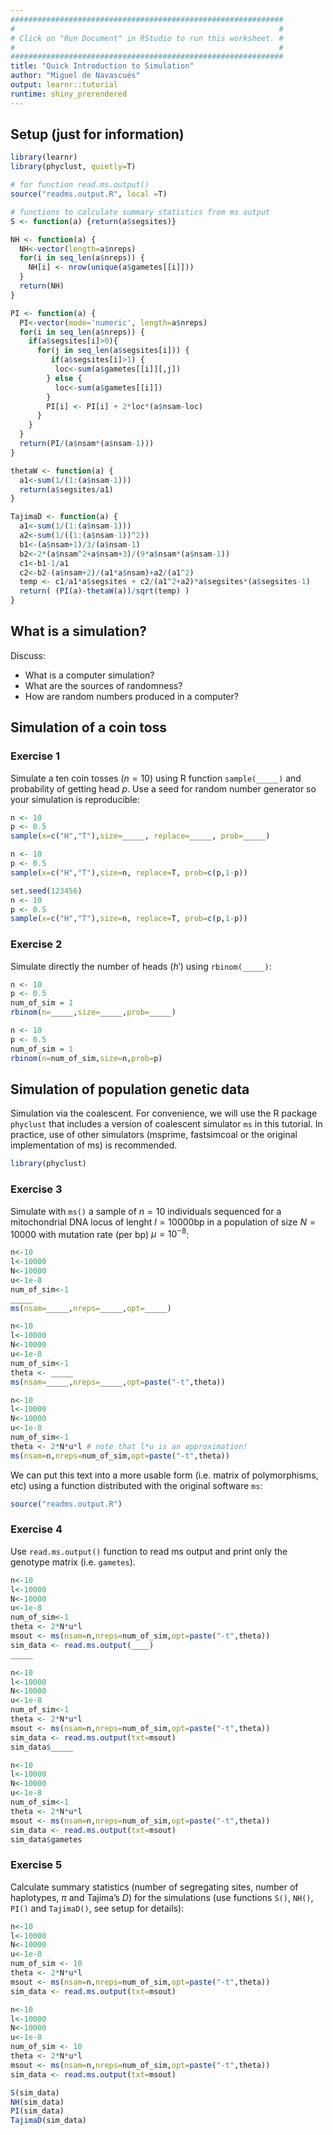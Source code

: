 ```yaml
---
#############################################################
#                                                           #
# Click on "Run Document" in RStudio to run this worksheet. #
#                                                           #
#############################################################
title: "Quick Introduction to Simulation"
author: "Miguel de Navascués"
output: learnr::tutorial
runtime: shiny_prerendered
---
```


## Setup (just for information)


```r
library(learnr)
library(phyclust, quietly=T)

# for function read.ms.output()
source("readms.output.R", local =T)

# functions to calculate summary statistics from ms output
S <- function(a) {return(a$segsites)}

NH <- function(a) {
  NH<-vector(length=a$nreps)
  for(i in seq_len(a$nreps)) {
    NH[i] <- nrow(unique(a$gametes[[i]]))
  }
  return(NH)
}

PI <- function(a) {
  PI<-vector(mode='numeric', length=a$nreps)
  for(i in seq_len(a$nreps)) {
    if(a$segsites[i]>0){
      for(j in seq_len(a$segsites[i])) {
         if(a$segsites[i]>1) {
          loc<-sum(a$gametes[[i]][,j])
        } else {
          loc<-sum(a$gametes[[i]])
        }
        PI[i] <- PI[i] + 2*loc*(a$nsam-loc)
      }
    }
  }
  return(PI/(a$nsam*(a$nsam-1)))
}

thetaW <- function(a) {
  a1<-sum(1/(1:(a$nsam-1)))
  return(a$segsites/a1)
}

TajimaD <- function(a) {
  a1<-sum(1/(1:(a$nsam-1)))
  a2<-sum(1/((1:(a$nsam-1))^2))
  b1<-(a$nsam+1)/3/(a$nsam-1)
  b2<-2*(a$nsam^2+a$nsam+3)/(9*a$nsam*(a$nsam-1))
  c1<-b1-1/a1
  c2<-b2-(a$nsam+2)/(a1*a$nsam)+a2/(a1^2)
  temp <- c1/a1*a$segsites + c2/(a1^2+a2)*a$segsites*(a$segsites-1)
  return( (PI(a)-thetaW(a))/sqrt(temp) )
}
```

## What is a simulation?

Discuss:

- What is a computer simulation?
- What are the sources of randomness?
- How are random numbers produced in a computer?

## Simulation of a coin toss

### Exercise 1

Simulate a ten coin tosses ($n=10$) using R function `sample(_____)` and probability of getting head $p$. Use a seed for random number generator so your simulation is reproducible:


```r
n <- 10
p <- 0.5
sample(x=c("H","T"),size=_____, replace=_____, prob=_____)
```

```r
n <- 10
p <- 0.5
sample(x=c("H","T"),size=n, replace=T, prob=c(p,1-p))
```

```r
set.seed(123456)
n <- 10
p <- 0.5
sample(x=c("H","T"),size=n, replace=T, prob=c(p,1-p))
```

### Exercise 2

Simulate directly the number of heads ($h'$) using `rbinom(_____)`:

```r
n <- 10
p <- 0.5
num_of_sim = 1
rbinom(n=_____,size=_____,prob=_____)
```

```r
n <- 10
p <- 0.5
num_of_sim = 1
rbinom(n=num_of_sim,size=n,prob=p)
```



## Simulation of population genetic data

Simulation via the coalescent. For convenience, we will use the R package `phyclust` that includes a version of coalescent simulator `ms` in this tutorial. In practice, use of other simulators (msprime, fastsimcoal or the original implementation of ms) is recommended.

```r
library(phyclust)
```

### Exercise 3

Simulate with `ms()` a sample of $n=10$ individuals sequenced for a mitochondrial DNA locus of lenght $l=10000$bp in a population of size $N=10000$ with mutation rate (per bp) $\mu=10^{-8}$:

```r
n<-10
l<-10000
N<-10000
u<-1e-8
num_of_sim<-1
_____
ms(nsam=_____,nreps=_____,opt=_____)
```

```r
n<-10
l<-10000
N<-10000
u<-1e-8
num_of_sim<-1
theta <- _____
ms(nsam=_____,nreps=_____,opt=paste("-t",theta))
```


```r
n<-10
l<-10000
N<-10000
u<-1e-8
num_of_sim<-1
theta <- 2*N*u*l # note that l*u is an approximation!
ms(nsam=n,nreps=num_of_sim,opt=paste("-t",theta))
```

We can put this text into a more usable form (i.e. matrix of polymorphisms, etc) using a function distributed with the original software `ms`:

```r
source("readms.output.R")
```

### Exercise 4

Use `read.ms.output()` function to read ms output and print only the genotype matrix (i.e. `gametes`).

```r
n<-10
l<-10000
N<-10000
u<-1e-8
num_of_sim<-1
theta <- 2*N*u*l 
msout <- ms(nsam=n,nreps=num_of_sim,opt=paste("-t",theta))
sim_data <- read.ms.output(____)
_____
```

```r
n<-10
l<-10000
N<-10000
u<-1e-8
num_of_sim<-1
theta <- 2*N*u*l 
msout <- ms(nsam=n,nreps=num_of_sim,opt=paste("-t",theta))
sim_data <- read.ms.output(txt=msout)
sim_data$_____
```



```r
n<-10
l<-10000
N<-10000
u<-1e-8
num_of_sim<-1
theta <- 2*N*u*l
msout <- ms(nsam=n,nreps=num_of_sim,opt=paste("-t",theta))
sim_data <- read.ms.output(txt=msout)
sim_data$gametes
```


### Exercise 5

Calculate summary statistics (number of segregating sites, number of haplotypes, $\pi$ and Tajima's $D$) for the simulations (use functions `S()`, `NH()`, `PI()` and `TajimaD()`, see setup for details):

```r
n<-10
l<-10000
N<-10000
u<-1e-8
num_of_sim <- 10
theta <- 2*N*u*l
msout <- ms(nsam=n,nreps=num_of_sim,opt=paste("-t",theta))
sim_data <- read.ms.output(txt=msout)

```

```r
n<-10
l<-10000
N<-10000
u<-1e-8
num_of_sim <- 10
theta <- 2*N*u*l
msout <- ms(nsam=n,nreps=num_of_sim,opt=paste("-t",theta))
sim_data <- read.ms.output(txt=msout)

S(sim_data)
NH(sim_data)
PI(sim_data)
TajimaD(sim_data)
```




